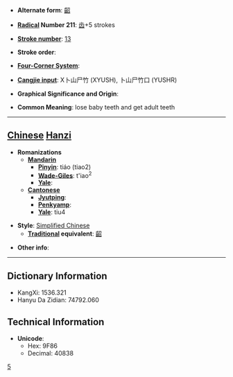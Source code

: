 * '''Alternate form''': [[齠]]

* '''[[Wiktionary:Chinese radical index| Radical]] Number 211''': [[Wiktionary:Chinese radical index 齿|齿]]+5 strokes

* '''[[Wiktionary:Chinese total strokes index|Stroke number]]''': [[Wiktionary:Chinese total strokes index 13|13]]

* '''Stroke order''': 

* '''[[Wiktionary:Chinese four corner index|Four-Corner System]]''': 

* '''[[Wiktionary:Chinese Cangjie index|Cangjie input]]''': X卜山尸竹 (XYUSH), 卜山尸竹口 (YUSHR)

* '''Graphical Significance and Origin''': 

* '''Common Meaning''': lose baby teeth and get adult teeth

----

== [[Chinese]] [[Hanzi]] ==

* '''Romanizations'''
** '''[[Mandarin]]'''
*** '''[[Pinyin]]''': tiáo (tiao2)
*** '''[[Wade-Giles]]''': t'iao<sup>2</sup>
*** '''[[Yale]]''': 
** '''[[Cantonese]]'''
*** '''[[Jyutping]]''':
*** '''[[Penkyamp]]''': 
*** '''[[Yale]]''': tiu4

* '''Style''': [[Simplified Chinese]] 
** '''[[Traditional Chinese|Traditional]] equivalent''': [[齠]]

* '''Other info''': 

----

== Dictionary Information ==

* KangXi: 1536.321
* Hanyu Da Zidian: 74792.060

== Technical Information ==

* '''Unicode''':
** Hex: 9F86
** Decimal: 40838
[[Category:⻮|5]]